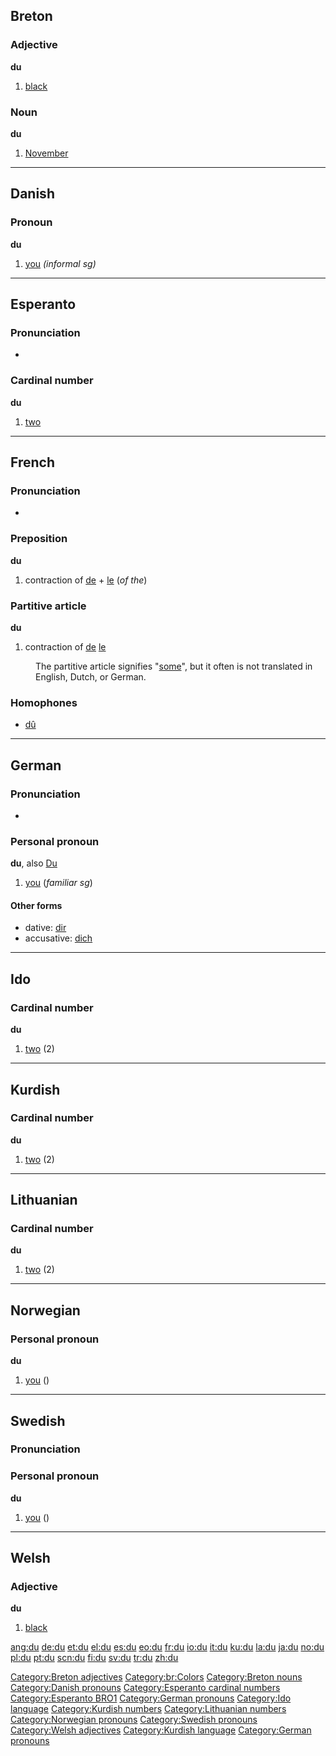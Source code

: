 {{see|dû}}
==Breton==
===Adjective===
'''du'''

# [[black]]

===Noun===
'''du'''

# [[November]]


----

==Danish==
===Pronoun===
'''du'''

#[[you]] ''(informal sg)''


----

==Esperanto==
===Pronunciation===
*{{IPA|/du/}}
===Cardinal number===
'''du'''

# [[two]]


----

==French==
===Pronunciation===
*{{IPA|/dy/}}

===Preposition===
'''du'''
#contraction of [[de]] + [[le]] (''of the'')

===Partitive article===
'''du'''
#contraction of [[de]] [[le]]
:The partitive article signifies "[[some]]", but it often is not translated in English, Dutch, or German.

===Homophones===
*[[dû]]


----

==German==
===Pronunciation===
*{{IPA|/du/}}
===Personal pronoun===
'''du''', also [[Du]]

#[[you]] (''familiar sg'')

====Other forms====
*dative: [[dir]]
*accusative: [[dich]]


----

==Ido==
===Cardinal number===
'''du'''
# [[two]] (2)


----

==Kurdish==
===Cardinal number===
'''du'''
# [[two]] (2)


----

==Lithuanian==
===Cardinal number===
'''du'''
# [[two]] (2)


----

==Norwegian==
===Personal pronoun===
'''du'''
#[[you]] ({{s}})


----

==Swedish==
===Pronunciation===
{{IPA|/dʉ/}}
===Personal pronoun===
'''du'''
#[[you]] ({{s}})


----

==Welsh==
===Adjective===
'''du'''
#[[black]]

[[Category:Breton adjectives]]
[[Category:br:Colors]]
[[Category:Breton nouns]]
[[Category:Danish pronouns]]
[[Category:Esperanto cardinal numbers]]
[[Category:Esperanto BRO1]]
[[Category:German pronouns]]
[[Category:Ido language]]
[[Category:Kurdish numbers]]
[[Category:Lithuanian numbers]]
[[Category:Norwegian pronouns]]
[[Category:Swedish pronouns]]
[[Category:Welsh adjectives]]
[[Category:Kurdish language]]
[[Category:German pronouns]]

[[ang:du]]
[[de:du]]
[[et:du]]
[[el:du]]
[[es:du]]
[[eo:du]]
[[fr:du]]
[[io:du]]
[[it:du]]
[[ku:du]]
[[la:du]]
[[ja:du]]
[[no:du]]
[[pl:du]]
[[pt:du]]
[[scn:du]]
[[fi:du]]
[[sv:du]]
[[tr:du]]
[[zh:du]]